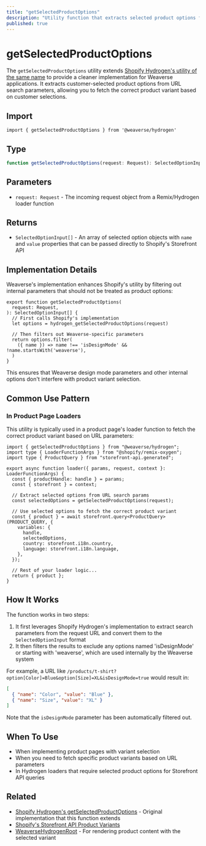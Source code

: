 ```yaml
---
title: "getSelectedProductOptions"
description: "Utility function that extracts selected product options from URL search parameters for product variant selection."
published: true
---
```


# getSelectedProductOptions

The `getSelectedProductOptions` utility extends [Shopify Hydrogen's utility of the same name](https://shopify.dev/docs/api-reference/hydrogen/2025-01/utilities/getselectedproductoptions) to provide a cleaner implementation for Weaverse applications. It extracts customer-selected product options from URL search parameters, allowing you to fetch the correct product variant based on customer selections.

## Import

```tsx
import { getSelectedProductOptions } from '@weaverse/hydrogen'
```

## Type

```typescript
function getSelectedProductOptions(request: Request): SelectedOptionInput[]
```

## Parameters

- `request: Request` - The incoming request object from a Remix/Hydrogen loader function

## Returns

- `SelectedOptionInput[]` - An array of selected option objects with `name` and `value` properties that can be passed directly to Shopify's Storefront API

## Implementation Details

Weaverse's implementation enhances Shopify's utility by filtering out internal parameters that should not be treated as product options:

```tsx
export function getSelectedProductOptions(
  request: Request,
): SelectedOptionInput[] {
  // First calls Shopify's implementation
  let options = hydrogen_getSelectedProductOptions(request)
  
  // Then filters out Weaverse-specific parameters
  return options.filter(
    ({ name }) => name !== 'isDesignMode' && !name.startsWith('weaverse'),
  )
}
```

This ensures that Weaverse design mode parameters and other internal options don't interfere with product variant selection.

## Common Use Pattern

### In Product Page Loaders

This utility is typically used in a product page's loader function to fetch the correct product variant based on URL parameters:

```tsx
import { getSelectedProductOptions } from "@weaverse/hydrogen";
import type { LoaderFunctionArgs } from "@shopify/remix-oxygen";
import type { ProductQuery } from "storefront-api.generated";

export async function loader({ params, request, context }: LoaderFunctionArgs) {
  const { productHandle: handle } = params;
  const { storefront } = context;
  
  // Extract selected options from URL search params
  const selectedOptions = getSelectedProductOptions(request);
  
  // Use selected options to fetch the correct product variant
  const { product } = await storefront.query<ProductQuery>(PRODUCT_QUERY, {
    variables: {
      handle,
      selectedOptions,
      country: storefront.i18n.country,
      language: storefront.i18n.language,
    },
  });
  
  // Rest of your loader logic...
  return { product };
}
```

## How It Works

The function works in two steps:

1. It first leverages Shopify Hydrogen's implementation to extract search parameters from the request URL and convert them to the `SelectedOptionInput` format
2. It then filters the results to exclude any options named 'isDesignMode' or starting with 'weaverse', which are used internally by the Weaverse system

For example, a URL like `/products/t-shirt?option[Color]=Blue&option[Size]=XL&isDesignMode=true` would result in:

```json
[
  { "name": "Color", "value": "Blue" },
  { "name": "Size", "value": "XL" }
]
```

Note that the `isDesignMode` parameter has been automatically filtered out.

## When To Use

- When implementing product pages with variant selection
- When you need to fetch specific product variants based on URL parameters
- In Hydrogen loaders that require selected product options for Storefront API queries

## Related

- [Shopify Hydrogen's getSelectedProductOptions](https://shopify.dev/docs/api-reference/hydrogen/2025-01/utilities/getselectedproductoptions) - Original implementation that this function extends
- [Shopify's Storefront API Product Variants](https://shopify.dev/docs/api-reference/storefront/latest/objects/productvariant)
- [WeaverseHydrogenRoot](api-reference/weaverse-hydrogen-root) - For rendering product content with the selected variant
